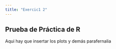 ```yaml
---
title: "Exercic1 2"
---
```


## Prueba de Práctica de R

Aqui hay que insertar los plots y demás parafernalia